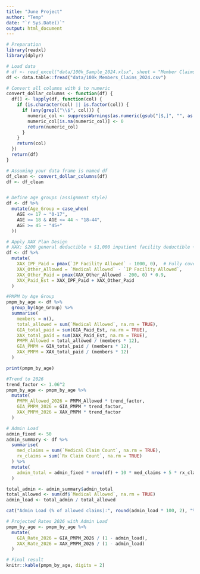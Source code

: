```yaml
---
title: "June Project"
author: "Temp"
date: "`r Sys.Date()`"
output: html_document
---
```



```r
# Preparation
library(readxl)
library(dplyr)
```

```r
# Load data
# df <- read_excel("data/100k_Sample_2024.xlsx", sheet = "Member Claims Summary")
df <- data.table::fread("data/100k_Members_Claims_2024.csv")

# Convert all columns with $ to numeric
convert_dollar_columns <- function(df) {
  df[] <- lapply(df, function(col) {
    if (is.character(col) || is.factor(col)) {
      if (any(grepl("\\$", col))) {
        numeric_col <- suppressWarnings(as.numeric(gsub("[$,]", "", as.character(col))))
        numeric_col[is.na(numeric_col)] <- 0
        return(numeric_col)
      }
    }
    return(col)
  })
  return(df)
}

# Assuming your data frame is named df
df_clean <- convert_dollar_columns(df)
df <- df_clean


# Define age groups (assignment style)
df <- df %>%
  mutate(Age_Group = case_when(
    AGE <= 17 ~ "0-17",
    AGE >= 18 & AGE <= 44 ~ "18-44",
    AGE >= 45 ~ "45+"
  ))
```


```r
# Apply XAX Plan Design
# XAX: $200 general deductible + $1,000 inpatient facility deductible + 10% coinsurance
df <- df %>%
  mutate(
    XAX_IPF_Paid = pmax(`IP Facility Allowed` - 1000, 0),  # Fully covered after $1,000 deductible
    XAX_Other_Allowed = `Medical Allowed` - `IP Facility Allowed`,
    XAX_Other_Paid = pmax(XAX_Other_Allowed - 200, 0) * 0.9,
    XAX_Paid_Est = XAX_IPF_Paid + XAX_Other_Paid
  )
```


```r
#PMPM by Age Group
pmpm_by_age <- df %>%
  group_by(Age_Group) %>%
  summarise(
    members = n(),
    total_allowed = sum(`Medical Allowed`, na.rm = TRUE),
    GIA_total_paid = sum(GIA_Paid_Est, na.rm = TRUE),
    XAX_total_paid = sum(XAX_Paid_Est, na.rm = TRUE),
    PMPM_Allowed = total_allowed / (members * 12),
    GIA_PMPM = GIA_total_paid / (members * 12),
    XAX_PMPM = XAX_total_paid / (members * 12)
  )

print(pmpm_by_age)
```


```r
#Trend to 2026
trend_factor <- 1.06^2
pmpm_by_age <- pmpm_by_age %>%
  mutate(
    PMPM_Allowed_2026 = PMPM_Allowed * trend_factor,
    GIA_PMPM_2026 = GIA_PMPM * trend_factor,
    XAX_PMPM_2026 = XAX_PMPM * trend_factor
  )
```


```r
# Admin Load
admin_fixed <- 50
admin_summary <- df %>%
  summarise(
    med_claims = sum(`Medical Claim Count`, na.rm = TRUE),
    rx_claims = sum(`Rx Claim Count`, na.rm = TRUE)
  ) %>%
  mutate(
    admin_total = admin_fixed * nrow(df) + 10 * med_claims + 5 * rx_claims
  )

total_admin <- admin_summary$admin_total
total_allowed <- sum(df$`Medical Allowed`, na.rm = TRUE)
admin_load <- total_admin / total_allowed

cat("Admin Load (% of allowed claims):", round(admin_load * 100, 2), "%\n")
```


```r
# Projected Rates 2026 with Admin Load
pmpm_by_age <- pmpm_by_age %>%
  mutate(
    GIA_Rate_2026 = GIA_PMPM_2026 / (1 - admin_load),
    XAX_Rate_2026 = XAX_PMPM_2026 / (1 - admin_load)
  )

# Final result
knitr::kable(pmpm_by_age, digits = 2)
```

